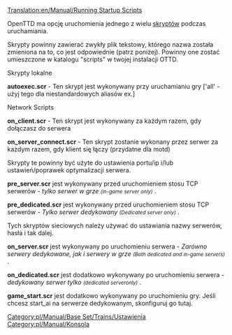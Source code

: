 [[Translation:en/Manual/Running Startup Scripts]]


OpenTTD ma opcję uruchomienia jednego z wielu [[pl/Archive/Manual/Skrypty|skryptów]] podczas uruchamiania.

Skrypty powinny zawierać zwykły plik tekstowy, którego nazwa została zmieniona na to, co jest odpowiednie (patrz poniżej). Powinny one zostać umieszczone w katalogu "scripts" w twojej instalacji OTTD.

Skrypty lokalne

'''autoexec.scr''' - Ten skrypt jest wykonywany przy uruchamianiu gry ['all' - użyj tego dla niestandardowych aliasów ex.]

Network Scripts

'''on_client.scr''' - Ten skrypt jest wykonywany za każdym razem, gdy dołączasz do serwera

'''on_server_connect.scr''' - Ten skrypt zostanie wykonany przez serwer za każdym razem, gdy klient się łączy (przydatne dla motd)



Skrypty te powinny być użyte do ustawienia portu/ip i/lub ustawień/poprawek optymalizacji serwera.

'''pre_server.scr''' jest wykonywany przed uruchomieniem stosu TCP serwerów - ''tylko serwer w grze'' <small>''(in-game server only)''</small> .

'''pre_dedicated.scr''' jest wykonywany przed uruchomieniem stosu TCP serwerów - ''Tylko serwer dedykowany'' <small>''(Dedicated server only)''</small> .


Tych skryptów sieciowych należy używać do ustawiania nazwy serwerów, hasła i tak dalej.

'''on_server.scr''' jest wykonywany po uruchomieniu serwera - ''Zarówno serwery dedykowane, jak i serwery w grze'' <small>''(Both dedicated and in-game servers)''</small> .

'''on_dedicated.scr''' jest dodatkowo wykonywany po uruchomieniu serwera - ''dedykowany serwer tylko'' <small>''(dedicated serveronly)''</small> .

'''game_start.scr''' jest dodatkowo wykonywany po uruchomieniu gry. Jeśli chcesz start_ai na serwerze dedykowanym, skonfiguruj go tutaj.




<!--[[Category:Settings & Preferences]]--> [[Category:pl/Manual/Base Set/Trains/Ustawienia]]
<!--[[Category:Console]]--> [[Category:pl/Manual/Konsola]]